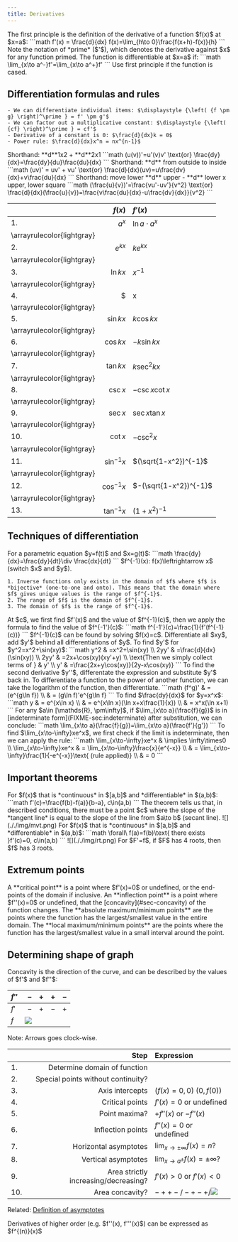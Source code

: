 ```yaml
---
title: Derivatives
---
```


<Block variant="primary" title="First principle">
The first principle is the definition of the derivative of a function $f(x)$ at $x=a$:
```math
f'(x) = \frac{d}{dx} f(x)=\lim_{h\to 0}\frac{f(x+h)-f(x)}{h}
```
Note the notation of *prime* ($'$), which denotes the derivative against $x$ for any function primed.
</Block>



<Block variant="secondary" title="Differentiability">
The function is differentiable at $x=a$ if:
```math
\lim_{x\to a^-}f'=\lim_{x\to a^+}f'
```
Use first principle if the function is cased.
</Block>



## Differentiation formulas and rules


<Block variant="knowledge" title="Basic formulas">

    - We can differentiate individual items: $\displaystyle {\left( {f \pm g} \right)^\prime } = f' \pm g'$
    - We can factor out a multiplicative constant: $\displaystyle {\left( {cf} \right)^\prime } = cf'$
    - Derivative of a constant is 0: $\frac{d}{dx}k = 0$
    - Power rule: $\frac{d}{dx}x^n = nx^{n-1}$
</Block>


<Block variant="secondary" title="Chain rule">
Shorthand: **d**1x2 + **d**2x1
```math
(u(v))'=u'(v)v'        \text{or}        \frac{dy}{dx}=\frac{dy}{du}\frac{du}{dx}
```
</Block>


<Block variant="secondary" title="Product rule">
Shorthand: **d** from outside to inside
```math
(uv)' = uv' + vu'        \text{or}        \frac{d}{dx}(uv)=u\frac{dv}{dx}+v\frac{du}{dx}
```
</Block>


<Block variant="secondary" title="Quotient rule">
Shorthand: move lower **d** upper - **d** lower x upper, lower square
```math
(\frac{u}{v})'=\frac{vu'-uv'}{v^2}        \text{or}        \frac{d}{dx}(\frac{u}{v})=\frac{v\frac{du}{dx}-u\frac{dv}{dx}}{v^2}
```
</Block>




|  | $f(x)$ | $f'(x)$ |
| :--- | ---: | :--- |
| 1. | $a^x$ | $\ln{a}\cdot a^x$ |
| \arrayrulecolor{lightgray}
2. | $e^{kx}$ | $ke^{kx}$ |
| \arrayrulecolor{lightgray}
3. | $\ln{kx}$ | $x^{-1}$ |
| \arrayrulecolor{lightgray}
4. | $|x|$ | $\frac{|x|}{x}$ |
| \arrayrulecolor{lightgray}
5. | $\sin kx$ | $k\cos kx$ |
| \arrayrulecolor{lightgray}
6. | $\cos kx$ | $-k\sin kx$ |
| \arrayrulecolor{lightgray}
7. | $\tan kx$ | $k\sec^2 kx$ |
| \arrayrulecolor{lightgray}
8. | $\csc x$ | $-\csc x \cot x$ |
| \arrayrulecolor{lightgray}
9. | $\sec x$ | $\sec x \tan x$ |
| \arrayrulecolor{lightgray}
10. | $\cot x$ | $-\csc^2x$ |
| \arrayrulecolor{lightgray}
11. | $\sin^{-1} x$ | $(\sqrt{1-x^2})^{-1}$ |
| \arrayrulecolor{lightgray}
12. | $\cos^{-1} x$ | $-(\sqrt{1-x^2})^{-1}$ |
| \arrayrulecolor{lightgray}
13. | $\tan^{-1} x$ | $(1+x^2)^{-1}$ |






## Techniques of differentiation


<Block variant="knowledge" title="Parametric differentiation">
For a parametric equation $y=f(t)$ and $x=g(t)$:
```math
\frac{dy}{dx}=\frac{dy}{dt}\div \frac{dx}{dt}
```
</Block>


<Block variant="knowledge" title="Inverse functions">
$f^{-1}(x): f(x)\leftrightarrow x$ (switch $x$ and $y$).

    1. Inverse functions only exists in the domain of $f$ where $f$ is *bijective* (one-to-one and onto). This means that the domain where $f$ gives unique values is the range of $f^{-1}$.
    2. The range of $f$ is the domain of $f^{-1}$.
    3. The domain of $f$ is the range of $f^{-1}$.
</Block>


<Block variant="secondary" title="Derivative of Inverse functions">
At $c$, we first find $f'(x)$ and the value of $f^{-1}(c)$, then we apply the formula to find the value of $f^{-1'}(c)$:
```math
f^{-1'}(c)=\frac{1}{f'(f^{-1}(c))}
```
$f^{-1}(c)$ can be found by solving $f(x)=c$.
</Block>



<Block variant="knowledge" title="Implicit differentiation">
Differentiate all $xy$, add $y'$ behind all differentiations of $y$.
<BlockSep />
To find $y'$ for $y^2=x^2+\sin(xy)$:
```math
y^2                                     & =x^2+\sin(xy)                      \\
2yy'                                    & =\frac{d}{dx}(\sin(xy))            \\
2yy'                                    & =2x+\cos(xy)(xy'+y)                \\
\text{Then we simply collect terms of } & y'                                 \\
y'                                      & =\frac{2x+y\cos(xy)}{2y-x\cos(xy)}
```
To find the second derivative $y''$, differentate the expression and substitute $y'$ back in.
</Block>


<Block variant="knowledge" title="Logarithmic differentiation">
To differentiate a function to the power of another function, we can take the logarithm of the function, then differentiate.
```math
(f^g)' & =(e^{g\ln f})         \\
& = (g\ln f)'e^{g\ln f}
```
<BlockSep />
To find $\frac{dy}{dx}$ for $y=x^x$:
```math
y & =  e^{x\ln x}                    \\
& = e^{x\ln x}(\ln x+x\frac{1}{x}) \\
& = x^x(\ln x+1)
```
</Block>



<Block variant="secondary" title="L'Hopital's rule">
For any $a\in [\mathds{R}, \pm\infty]$, if $\lim_{x\to a}(\frac{f}{g})$ is in [indeterminate form](FIXME-sec:indeterminate) after substitution, we can conclude:
```math
\lim_{x\to a}(\frac{f}{g})=\lim_{x\to a}(\frac{f'}{g'})
```
<BlockSep />
To find $\lim_{x\to-\infty}xe^x$, we first check if the limit is indeterminate, then we can apply the rule:
```math
\lim_{x\to-\infty}xe^x & \implies \infty\times0                                      \\
\lim_{x\to-\infty}xe^x & = \lim_{x\to-\infty}\frac{x}{e^{-x}}                        \\
& = \lim_{x\to-\infty}\frac{1}{-e^{-x}}\text{ (rule applied)} \\
& = 0
```
</Block>



## Important theorems




<Block variant="secondary" title="Mean value theorem (MVT)">
For $f(x)$ that is *continuous* in $[a,b]$ and *differentiable* in $(a,b)$:
```math
f'(c)=\frac{f(b)-f(a)}{b-a},     c\in(a,b)
```
<BlockSep />
The theorem tells us that, in described conditions, there must be a point $c$ where the slope of the *tangent line* is equal to the slope of the line from $a\to b$ (secant line).
![](././img/mvt.png)
</Block>


<Block variant="secondary" title="Rolle's theorem">
For $f(x)$ that is *continuous* in $[a,b]$ and *differentiable* in $(a,b)$:
```math
\forall\ f(a)=f(b)\text{  there exists  }f'(c)=0,     c\in(a,b)
```
![](././img/rt.png)
<BlockSep />
For $F'=f$, if $F$ has 4 roots, then $f$ has 3 roots.
</Block>




## Extremum points



<Block variant="primary" title="Critical and inflection points">
A **critical point** is a point where $f'(x)=0$ or undefined, or the end-points of the domain if inclusive.
An **inflection point** is a point where $f''(x)=0$ or undefined, that the [concavity](#sec-concavity) of the function changes.
</Block>



<Block variant="primary" title="Max/minimum points">
The **absolute maximum/minimum points** are the points where the function has the largest/smallest value in the entire domain.
The **local maximum/minimum points** are the points where the function has the largest/smallest value in a small interval around the point.
</Block>














## Determining shape of graph






<Block variant="primary" title="Concavity">
Concavity is the direction of the curve, and can be described by the values of $f'$ and $f''$:

| $f''$ | $-$ | $+$ | $+$ | $-$ |
| :--- | ---: | :--- | :--- | :--- |
| $f'$ | $-$ | $+$ | $-$ | $+$ |
| $f$ | ![](././img/arrow.png) |

Note: Arrows goes clock-wise.
</Block>




|  | Step | Expression |
| :--- | ---: | :--- |
| 1. | Determine domain of function |  |
| 2. | Special points without continuity? |  |
| 3. | Axis intercepts | $(f(x)=0, 0)\ (0, f(0))$ |
| 4. | Critical points | $f'(x)=0$ or undefined |
| 5. | Point maxima? | $+f''(x)$ or $-f''(x)$ |
| 6. | Inflection points | $f''(x)=0$ or undefined |
| 7. | Horizontal asymptotes | $\lim_{x\to\pm\infty}f(x)=n?$ |
| 8. | Vertical asymptotes | $\lim_{x\to a^\pm}f(x)=\pm\infty?$ |
| 9. | Area strictly increasing/decreasing? | $f'(x)>0$ or $f'(x)<0$ |
| 10. | Area concavity? | $-++-/-+-+/$![](././img/arrow.png) |



Related: [Definition of asymptotes](FIXME-sec:asymptotes)


<Block variant="knowledge" title="Higher derivatives">
Derivatives of higher order (e.g. $f''(x), f'''(x)$) can be expressed as $f^{(n)}(x)$
</Block>